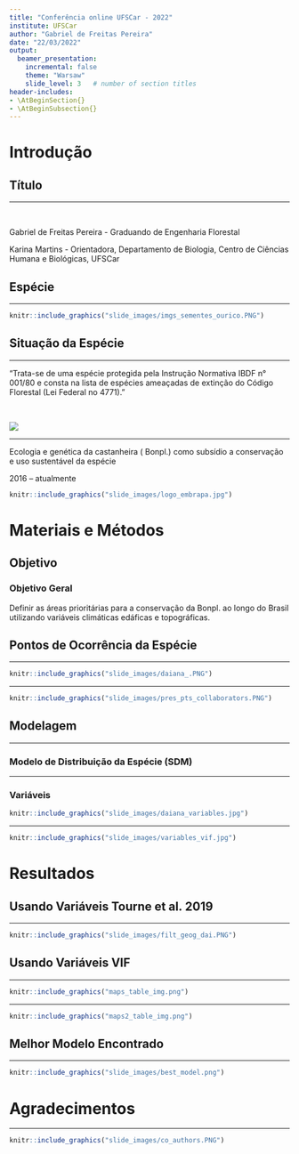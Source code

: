```yaml
---
title: "Conferência online UFSCar - 2022"
institute: UFSCar
author: "Gabriel de Freitas Pereira"
date: "22/03/2022"
output: 
  beamer_presentation:
    incremental: false
    theme: "Warsaw"
    slide_level: 3   # number of section titles
header-includes:
- \AtBeginSection{}
- \AtBeginSubsection{}
---
```



# Introdução

## Título

---

\begin{center}
  {\textbf {Definição de áreas prioritárias para conservação de castanheira-do-brasil com base na distribuição atual e futura.}}
\end{center}

\  

\scriptsize Gabriel de Freitas Pereira - Graduando de Engenharia Florestal \  


\scriptsize Karina Martins - Orientadora, Departamento de Biologia, Centro de Ciências Humana e Biológicas, UFSCar


## Espécie

---

\begin{emph}
  {\emph {Bertholletia excelsa}}
\end{emph}

```r
knitr::include_graphics("slide_images/imgs_sementes_ourico.PNG")
```

\center {\scriptsize {\color{blue}Figura 1}: fotos Karina Martins (1 a 3) e Renata Silva (4)} 


## Situação da Espécie

--- 

\center “Trata-se de uma espécie protegida pela Instrução Normativa IBDF n° 001/80 e consta na lista de espécies ameaçadas de extinção do Código Florestal (Lei Federal no 4771).”

\center {\scriptsize {\color{blue}Fonte}: Embrapa}

\  

![](slide_images/iucn_cast.jpg)

\center {\scriptsize {\color{blue}Figura 2}: fonte https://www.iucnredlist.org}


---

\begin{center} 
  Projeto {\textbf {EcoGenCast}}
\end{center}

\center 

Ecologia e genética da castanheira (\emph {Bertholletia excelsa} Bonpl.) como subsídio a conservação e uso sustentável da espécie

2016 – atualmente 

```r
knitr::include_graphics("slide_images/logo_embrapa.jpg")
```

\center {\scriptsize {\color{blue}Figura 3}: fonte https://www.embrapa.br/}

# Materiais e Métodos

## Objetivo 

### Objetivo Geral

\center

Definir as áreas prioritárias para a conservação da \emph {Bertholletia excelsa} Bonpl. ao longo do Brasil utilizando variáveis climáticas edáficas e topográficas.


## Pontos de Ocorrência da Espécie

--- 

```r
knitr::include_graphics("slide_images/daiana_.PNG")
```

\center {\scriptsize {\color{blue}Figura 4}: Tourne et al. 2019. \textbf {Ecology and Evolution}.}

---

```r
knitr::include_graphics("slide_images/pres_pts_collaborators.PNG")
```

\center {\scriptsize {\color{blue}Figura 5}: Registros de ocorrência reunidos da castanheira.}

## Modelagem

---

### Modelo de Distribuição da Espécie (SDM)

\begin{itemize} \itemsep7pt

  \item Combinação de 10 algoritmos, pacote BiodiversityR: 
  
        MAXENT, RF, GBM, GLMSTEP, GLMNET, GAMSTEP, MGCV, FDA, SVM e EARTH
        
  \item Validação cruzada espacial por blocos:
      
        pacote blockCV

  \item Tipos de filtragens testadas:
        
        - Geográfica
        
        - Geográfica + Ambiental 


\end{itemize}

--- 

### Variáveis 


```r
knitr::include_graphics("slide_images/daiana_variables.jpg")
```

\center {\scriptsize {\color{blue}Figura 6}: Variáveis Tourne et al., 2019.}

---

```r
knitr::include_graphics("slide_images/variables_vif.jpg")
```

\center {\scriptsize {\color{blue}Figura 7}: Variáveis VIF.}


# Resultados

## Usando Variáveis Tourne et al. 2019

---

```r
knitr::include_graphics("slide_images/filt_geog_dai.PNG")
```

\center {\scriptsize {\color{blue}Figura 8}: Probabilidade de ocorrência da Bertholletia excelsa numa escala de 0 a 1000 adequadas para a modelagem a 2.5 arco minutos usando a filtragem geográfica.}


## Usando Variáveis VIF

---

```r
knitr::include_graphics("maps_table_img.png")
```

\center {\scriptsize {\color{blue}Figura 9}: Resultados dos Modelos}


---

```r
knitr::include_graphics("maps2_table_img.png")
```

\center {\scriptsize {\color{blue}Figura 10}: Resultados dos Modelos}


## Melhor Modelo Encontrado

---

```r
knitr::include_graphics("slide_images/best_model.png")
```

\center {\scriptsize {\color{blue}Figura 11}: Modelo usando filtragem geográfica + ambiental a 2.5 arco minutos, e suas projeções futuras nos cenários SSP245 e SSP585 para o período médio de 2050.}


# Agradecimentos

---

```r
knitr::include_graphics("slide_images/co_authors.PNG")
```






